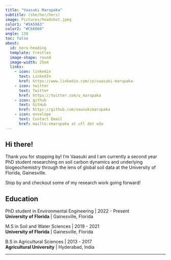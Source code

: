 ```yaml
---
title: "Vaasuki Marupaka"
subtitle: (she/her/hers)
image: Pictures/headshot.jpeg
color1: "#5A59A3"
color2: "#C66060"
angle: 130
toc: false
about:
  id: hero-heading
  template: trestles
  image-shape: round
  image-width: 25em
  links:
    - icon: linkedin
      text: LinkedIn
      href: https://www.linkedin.com/in/vaasuki-marupaka-
    - icon: twitter
      text: Twitter
      href: https://twitter.com/v_marupaka
    - icon: github
      text: GitHub
      href: https://github.com/vaasukimarupaka
    - icon: envelope
      text: Contact Email
      href: mailto:vmarupaka at ufl dot edu
---
```


::: {#hero-heading}
## Hi there!

Thank you for stopping by! I'm Vaasuki and I am currently a second year PhD student researching on soil carbon dynamics and underlying biogeochemistry through the lens of global soil data at the University of Florida, Gainesville.

Stop by and checkout some of my research work going forward!

## Education

PhD student in Environmental Engineering \| 2022 - Present\
**University of Florida** \| Gainesville, Florida

M.S in Soil and Water Sciences \| 2019 - 2021\
**University of Florida** \| Gainesville, Florida

B.S in Agricultural Sciences \| 2013 - 2017\
**Agricultural University** \| Hyderabad, India
:::

------------------------------------------------------------------------
